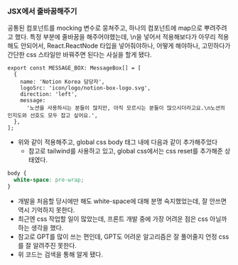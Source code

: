 ### JSX에서 줄바꿈해주기

공통된 컴포넌트를 mocking 변수로 뭉쳐주고, 하나의 컴포넌트에 map으로 뿌려주려고 했다.
특정 부분에 줄바꿈을 해주어야했는데, \n을 넣어서 적용해보다가 아무리 적용해도 안되어서, React.ReactNode 타입을 넣어줘야하나, 어떻게 해야하나, 고민하다가 간단한 css 스타일만 바꿔주면 된다는 사실을 할게 됐다.

```TS
export const MESSAGE_BOX: MessageBox[] = [
  {
    name: 'Notion Korea 담당자',
    logoSrc: 'icon/logo/notion-box-logo.svg',
    direction: 'left',
    message:
      '노션을 사용하시는 분들이 많지만, 아직 모르시는 분들이 많으시더라고요.\n노션의 인지도와 선호도 모두 잡고 싶어요.',
  },
];
```

- 위와 같이 적용해주고, global css body 태그 내에 다음과 같이 추가해주었다
  - 참고로 tailwind를 사용하고 있고, global css에서는 css reset를 추가해준 상태였다.

```CSS
body {
  white-space: pre-wrap;
}
```

- 개발을 처음할 당시에만 해도 white-space에 대해 분명 숙지했었는데, 잘 안쓰면 역시 기억하지 못한다.
- 최근엔 css 작업할 일이 많았는데, 프론트 개발 중에 가장 어려운 점은 css 아닐까 하는 생각을 했다.
- 참고로 GPT를 많이 쓰는 편인데, GPT도 어려운 알고리즘은 잘 풀어줄지 언정 css를 잘 알려주진 못한다.
- 위 코드는 검색을 통해 알게 됐다.

